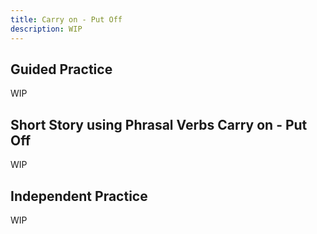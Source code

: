 ```yaml
---
title: Carry on - Put Off
description: WIP
---
```


## Guided Practice

WIP

## Short Story using Phrasal Verbs Carry on - Put Off

WIP

## Independent Practice

WIP
